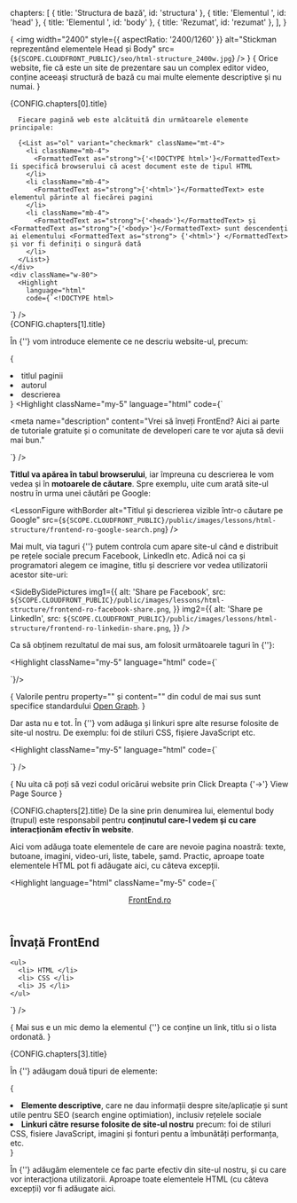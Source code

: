  chapters: [
    { title: 'Structura de bază', id: 'structura' },
    { title: 'Elementul <head>', id: 'head' },
    { title: 'Elementul <body>', id: 'body' },
    { title: 'Rezumat', id: 'rezumat' },
  ],
}

{<LessonCover>
  <img
    width="2400"
    style={{ aspectRatio: '2400/1260' }}
    alt="Stickman reprezentând elementele Head și Body"
    src={`${SCOPE.CLOUDFRONT_PUBLIC}/seo/html-structure_2400w.jpg`}
  />
</LessonCover>}
{<LessonFirstSentence>
  Orice website, fie că este un site de prezentare sau un complex
  editor video, conține aceeași structură de bază cu mai
  multe elemente descriptive și nu numai.
</LessonFirstSentence>}
<section>
  <LessonHeading as="h2" id={CONFIG.chapters[0].id}>
    {CONFIG.chapters[0].title}
  </LessonHeading>
  <ResponsiveFlex breakpoint={1000} className="gap-x-8">
    <div>

      Fiecare pagină web este alcătuită din următoarele elemente principale:

      {<List as="ol" variant="checkmark" className="mt-4">
        <li className="mb-4">
          <FormattedText as="strong">{'<!DOCTYPE html>'}</FormattedText> îi specifică browserului că acest document este de tipul HTML
        </li>
        <li className="mb-4">
          <FormattedText as="strong">{'<html>'}</FormattedText> este elementul părinte al fiecărei pagini
        </li>
        <li className="mb-4">
          <FormattedText as="strong">{'<head>'}</FormattedText> și <FormattedText as="strong">{'<body>'}</FormattedText> sunt descendenți ai elementului <FormattedText as="strong"> {'<html>'} </FormattedText> și vor fi definiți o singură dată
        </li>
      </List>}
    </div>
    <div className="w-80">
      <Highlight
        language="html"
        code={`<!DOCTYPE html>
<html> 
  <head>
    <!--
      ...
    -->
  </head>
  <body>
    <!-- 
      ...
    -->
  </body>
</html>`}
      />
    </div>
  </ResponsiveFlex>
</section>
<section className="my-5">
  <LessonHeading as="h2" id={CONFIG.chapters[1].id}>
    {CONFIG.chapters[1].title}
  </LessonHeading>
  
  În <FormattedText as="strong">{'<head>'}</FormattedText> vom introduce elemente ce ne descriu website-ul, precum:

  {<List variant="bullets">
    <li>titlul paginii</li>
    <li>autorul</li>
    <li>descrierea</li>
  </List>}
  <Highlight
          className="my-5"
          language="html"
          code={`<head>
  <title> FrontEnd.ro - Învață de la comunitatea open-source </title>

  <meta name="author" content="Alexandru Păvăloi">

  <meta 
    name="description"
    content="Vrei să înveți FrontEnd? Aici ai parte 
      de tutoriale gratuite și o comunitate de developeri care te vor ajuta să devii mai bun." 
  >
</head>`} />

  <strong>Titlul va apărea în tabul browserului</strong>, iar împreuna cu descrierea le vom vedea și în <strong>motoarele de căutare</strong>. Spre exemplu, uite cum arată site-ul nostru în urma unei căutări pe Google:

  <LessonFigure
    withBorder
    alt="Titlul și descrierea vizible într-o căutare pe Google"
    src={`${SCOPE.CLOUDFRONT_PUBLIC}/public/images/lessons/html-structure/frontend-ro-google-search.png`}
  />

  Mai mult, via taguri <FormattedText as="strong">{'<meta>'}</FormattedText> putem controla cum apare site-ul când e distribuit pe rețele sociale precum Facebook, LinkedIn etc. Adică noi ca și programatori alegem ce imagine, titlu și descriere vor vedea utilizatorii acestor site-uri:

  <SideBySidePictures
    img1={{
      alt: 'Share pe Facebook',
      src: `${SCOPE.CLOUDFRONT_PUBLIC}/public/images/lessons/html-structure/frontend-ro-facebook-share.png`,
    }}
    img2={{
      alt: 'Share pe LinkedIn',
      src: `${SCOPE.CLOUDFRONT_PUBLIC}/public/images/lessons/html-structure/frontend-ro-linkedin-share.png`,
    }}
  />

  Ca să obținem rezultatul de mai sus, am folosit următoarele taguri în <FormattedText as="strong">{'<head>'}</FormattedText>:

  <Highlight
    className="my-5"
    language="html"
    code={`<meta property="og:type" content="website" />
<meta property="og:url" content="https://FrontEnd.ro" />

<meta 
  property="og:title" 
  content="FrontEnd.ro - Învață de la comunitatea open-source" 
/>
<meta 
  property="og:description"
  content="Vrei să înveți FrontEnd? Aici ai parte 
    de tutoriale gratuite și o comunitate de developeri care te vor ajuta să devii mai bun." />

<meta property="og:image" content="https://frontend.ro/main-seo-image.jpg" />
<meta property="og:image:type" content="image/jpeg" />
<meta property="og:image:width" content="1200" />
<meta property="og:image:height" content="630" />`}/>

  {<LessonTip>
    Valorile pentru <FormattedText as="strong">property=""</FormattedText> și <FormattedText as="strong">content=""</FormattedText> din codul de mai sus sunt specifice standardului <a href="https://ogp.me/">Open Graph</a>.
  </LessonTip>}

  Dar asta nu e tot. În <FormattedText as="strong">{'<head>'}</FormattedText> vom adăuga și linkuri spre alte resurse folosite de site-ul nostru. De exemplu: foi de stiluri CSS, fișiere JavaScript etc.

  <Highlight
    className="my-5"
    language="html"
    code={`<link rel="stylesheet" href="/css/styles.css" />

<script src="/js/script.js"></script>
`} />

  {<LessonTip>
    Nu uita că poți să vezi codul oricărui website prin <FormattedText as="span">Click Dreapta {'->'} View Page Source</FormattedText>
  </LessonTip>}
</section>
<section className="my-5">
  <LessonHeading as="h2" id={CONFIG.chapters[2].id}>
    {CONFIG.chapters[2].title}
  </LessonHeading>
  De la sine prin denumirea lui, elementul body (trupul) este responsabil pentru <strong>conținutul care-l vedem și cu care interacționăm efectiv în website</strong>.
  
  Aici vom adăuga toate elementele de care are nevoie pagina noastră: texte, butoane, imagini, video-uri, liste, tabele, șamd. Practic, aproape toate elementele HTML pot fi adăugate aici, cu câteva excepții.

  <Highlight
    language="html"
    className="my-5"
    code={`<body>

  <header>
    <a href="https://FrontEnd.ro">
      FrontEnd.ro
    </a>
  </header>

  <main>
    <h1> Învață FrontEnd</h1>

    <ul>
      <li> HTML </li>
      <li> CSS </li>
      <li> JS </li>
    </ul>
  </main>

</body>`} />

  {<LessonTip>
    Mai sus e un mic demo la elementul
    {'<body>'}
    ce conține un link, titlu si o lista ordonată.
  </LessonTip>}
</section>
<section className="my-5">
  <LessonHeading as="h2" id={CONFIG.chapters[3].id}>
    {CONFIG.chapters[3].title}
  </LessonHeading>

  În <FormattedText as="strong"> {'<head>'} </FormattedText> adăugam două tipuri de elemente:

  {<List variant="bullets">
    <li>
      <strong>Elemente descriptive</strong>, care ne dau informații despre site/aplicație și sunt utile pentru SEO (search engine optimiation), inclusiv rețelele sociale
    </li>
    <li>
      <strong>Linkuri către resurse folosite de site-ul nostru</strong> precum: foi de stiluri CSS, fisiere JavaScript, imagini și fonturi pentu a îmbunătăți performanța, etc.
    </li>
  </List>}

  În <FormattedText as="strong">{'<body>'}</FormattedText> adăugăm elementele ce fac parte efectiv din site-ul nostru, și cu care vor interacționa utilizatorii. Aproape toate elementele HTML (cu câteva excepții) vor fi adăugate aici.
</section>